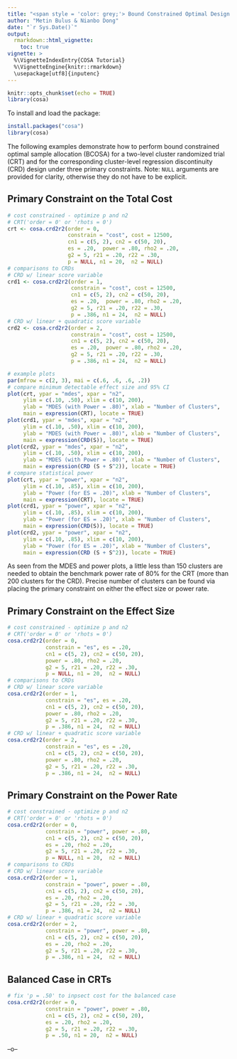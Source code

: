 ---
title: "<span style = 'color: grey;'> Bound Constrained Optimal Design of Multilevel Regression Discontinuity Designs and Randomized Controlled Trials </span>"
author: "Metin Bulus & Nianbo Dong"
date: "`r Sys.Date()`"
output:
  rmarkdown::html_vignette:
    toc: true
vignette: >
  %\VignetteIndexEntry{COSA Tutorial}
  %\VignetteEngine{knitr::rmarkdown}
  \usepackage[utf8]{inputenc}
---

```{r setup, include=FALSE, warning=FALSE}
knitr::opts_chunk$set(echo = TRUE)
library(cosa)
```

To install and load the package:
```{r eval = FALSE}
install.packages("cosa")
library(cosa)
```

The following examples demonstrate how to perform bound constrained optimal sample allocation (BCOSA) for a two-level cluster randomized trial (CRT) and for the corresponding cluster-level regression discontinuity (CRD) design under three primary constraints. Note: `NULL` arguments are provided for clarity, otherwise they do not have to be explicit.

## Primary Constraint on the Total Cost

```{r, message=FALSE, fig.width=7, fig.height=5}
# cost constrained - optimize p and n2
# CRT('order = 0' or 'rhots = 0')
crt <- cosa.crd2r2(order = 0,
                   constrain = "cost", cost = 12500, 
                   cn1 = c(5, 2), cn2 = c(50, 20),
                   es = .20,  power = .80, rho2 = .20,
                   g2 = 5, r21 = .20, r22 = .30, 
                   p = NULL, n1 = 20,  n2 = NULL)
# comparisons to CRDs
# CRD w/ linear score variable
crd1 <- cosa.crd2r2(order = 1,
                    constrain = "cost", cost = 12500,
                    cn1 = c(5, 2), cn2 = c(50, 20),
                    es = .20,  power = .80, rho2 = .20,
                    g2 = 5, r21 = .20, r22 = .30,
                    p = .386, n1 = 24,  n2 = NULL)
# CRD w/ linear + quadratic score variable
crd2 <- cosa.crd2r2(order = 2,
                    constrain = "cost", cost = 12500,
                    cn1 = c(5, 2), cn2 = c(50, 20),
                    es = .20,  power = .80, rho2 = .20,
                    g2 = 5, r21 = .20, r22 = .30,
                    p = .386, n1 = 24,  n2 = NULL)

# example plots
par(mfrow = c(2, 3), mai = c(.6, .6, .6, .2))
# compare minimum detectable effect size and 95% CI
plot(crt, ypar = "mdes", xpar = "n2",
     ylim = c(.10, .50), xlim = c(10, 200), 
     ylab = "MDES (with Power = .80)", xlab = "Number of Clusters",
     main = expression(CRT), locate = TRUE)
plot(crd1, ypar = "mdes", xpar = "n2",
     ylim = c(.10, .50), xlim = c(10, 200),
     ylab = "MDES (with Power = .80)", xlab = "Number of Clusters",
     main = expression(CRD(S)), locate = TRUE)
plot(crd2, ypar = "mdes", xpar = "n2",
     ylim = c(.10, .50), xlim = c(10, 200),
     ylab = "MDES (with Power = .80)", xlab = "Number of Clusters",
     main = expression(CRD (S + S^2)), locate = TRUE)
# compare statistical power 
plot(crt, ypar = "power", xpar = "n2",
     ylim = c(.10, .85), xlim = c(10, 200), 
     ylab = "Power (for ES = .20)", xlab = "Number of Clusters",
     main = expression(CRT), locate = TRUE)
plot(crd1, ypar = "power", xpar = "n2",
     ylim = c(.10, .85), xlim = c(10, 200), 
     ylab = "Power (for ES = .20)", xlab = "Number of Clusters",
     main = expression(CRD(S)), locate = TRUE)
plot(crd2, ypar = "power", xpar = "n2",
     ylim = c(.10, .85), xlim = c(10, 200), 
     ylab = "Power (for ES = .20)", xlab = "Number of Clusters",
     main = expression(CRD (S + S^2)), locate = TRUE)

```

As seen from the MDES and power plots, a little less than 150 clusters are needed to obtain the benchmark power rate of 80% for the CRT (more than 200 clusters for the CRD). Precise number of clusters can be found via placing the primary constraint on either the effect size or power rate. 

## Primary Constraint on the Effect Size

```{r, message=FALSE}
# cost constrained - optimize p and n2
# CRT('order = 0' or 'rhots = 0')
cosa.crd2r2(order = 0,
            constrain = "es", es = .20,  
            cn1 = c(5, 2), cn2 = c(50, 20),
            power = .80, rho2 = .20,
            g2 = 5, r21 = .20, r22 = .30, 
            p = NULL, n1 = 20,  n2 = NULL)
# comparisons to CRDs
# CRD w/ linear score variable
cosa.crd2r2(order = 1,
            constrain = "es", es = .20,  
            cn1 = c(5, 2), cn2 = c(50, 20),
            power = .80, rho2 = .20,
            g2 = 5, r21 = .20, r22 = .30,
            p = .386, n1 = 24,  n2 = NULL)
# CRD w/ linear + quadratic score variable
cosa.crd2r2(order = 2,
            constrain = "es", es = .20,  
            cn1 = c(5, 2), cn2 = c(50, 20),
            power = .80, rho2 = .20,
            g2 = 5, r21 = .20, r22 = .30,
            p = .386, n1 = 24,  n2 = NULL)

```

## Primary Constraint on the Power Rate

```{r, message=FALSE}
# cost constrained - optimize p and n2
# CRT('order = 0' or 'rhots = 0')
cosa.crd2r2(order = 0,
            constrain = "power", power = .80, 
            cn1 = c(5, 2), cn2 = c(50, 20),
            es = .20, rho2 = .20,
            g2 = 5, r21 = .20, r22 = .30, 
            p = NULL, n1 = 20,  n2 = NULL)
# comparisons to CRDs
# CRD w/ linear score variable
cosa.crd2r2(order = 1,
            constrain = "power", power = .80, 
            cn1 = c(5, 2), cn2 = c(50, 20),
            es = .20, rho2 = .20,
            g2 = 5, r21 = .20, r22 = .30,
            p = .386, n1 = 24,  n2 = NULL)
# CRD w/ linear + quadratic score variable
cosa.crd2r2(order = 2,
            constrain = "power", power = .80,  
            cn1 = c(5, 2), cn2 = c(50, 20),
            es = .20, rho2 = .20,
            g2 = 5, r21 = .20, r22 = .30,
            p = .386, n1 = 24,  n2 = NULL)

```

## Balanced Case in CRTs
```{r}
# fix 'p = .50' to inpsect cost for the balanced case
cosa.crd2r2(order = 0,
            constrain = "power", power = .80, 
            cn1 = c(5, 2), cn2 = c(50, 20),
            es = .20, rho2 = .20,
            g2 = 5, r21 = .20, r22 = .30, 
            p = .50, n1 = 20,  n2 = NULL)
```
--o--
